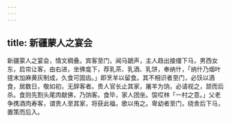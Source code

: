 ```yaml
---
---
---
```

title: 新疆蒙人之宴会
---



新疆蒙人之宴会，情文稠叠。宾客至门，闻马蹏声，主人趋出接缰下马，男西女东，启帘让客，由右进，坐佛龛下，荐乳茶、乳酒、乳饼，奉纳什，「纳什乃烟叶搓末加麻黄灰制成，久食可固齿。」即烹羊以留食。其不相识者至门，必饫以酒食，居数日，敬如初，无辞客者。贵人官长止其家，屠羊为饷，必请视之，颔而后杀。食则先割头尾肉献佛，乃饷客。食毕，家人团坐。馂哎林「一村之意。」父老争携酒肉寿客，谓贵人至其家，将获此福，歌以侑之。卑幼者至门，绕舍后下马，置策而后入。